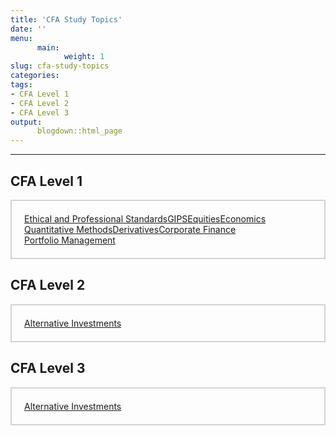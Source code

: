 ```yaml
---
title: 'CFA Study Topics'
date: ''
menu:
      main:
            weight: 1
slug: cfa-study-topics
categories:
tags:
- CFA Level 1
- CFA Level 2
- CFA Level 3
output:
      blogdown::html_page
---
```


<hr>

## CFA Level 1

<span style="display: flex; flex-wrap: wrap; padding: 20px; border: 2px solid lightgrey;"> 
      <a id="btn__blue" href="../cfa-level-1-ethical-and-professional-standards">Ethical and Professional Standards</a> 
      <a id="btn__purple" href="../cfa-level-1-gips-part-1">GIPS</a> <a id="btn__orange" href="../cfa-level-1-equities-part-1">Equities</a> 
      <a id="btn__green" href="../cfa-level-1-economics-part-1">Economics</a> <a id="btn__red" href="../cfa-level-1-quantitative-methods-part-1">Quantitative Methods</a> 
      <a id="btn__brown" href="../cfa-level-1-derivatives-part-1">Derivatives</a> <a id="btn__yellow" href="../cfa-level-1-corporate-finance-part-1">Corporate Finance</a> 
      <a id="btn__pink" href="../cfa-level-1-portfolio-management-part-1">Portfolio Management</a>
</span>


## CFA Level 2

<span style="display: flex; flex-wrap: wrap; padding: 20px; border: 2px solid lightgrey;"> 
      <a id="btn__red" href="../cfa-level-2-alternative-investments-part-1">Alternative Investments</a> 
</span>



## CFA Level 3

<span style="display: flex; flex-wrap: wrap; padding: 20px; border: 2px solid lightgrey;"> 
      <a id="btn__blue" href="../cfa-level-3-alternative-investments-part-1">Alternative Investments</a> 
</span>



